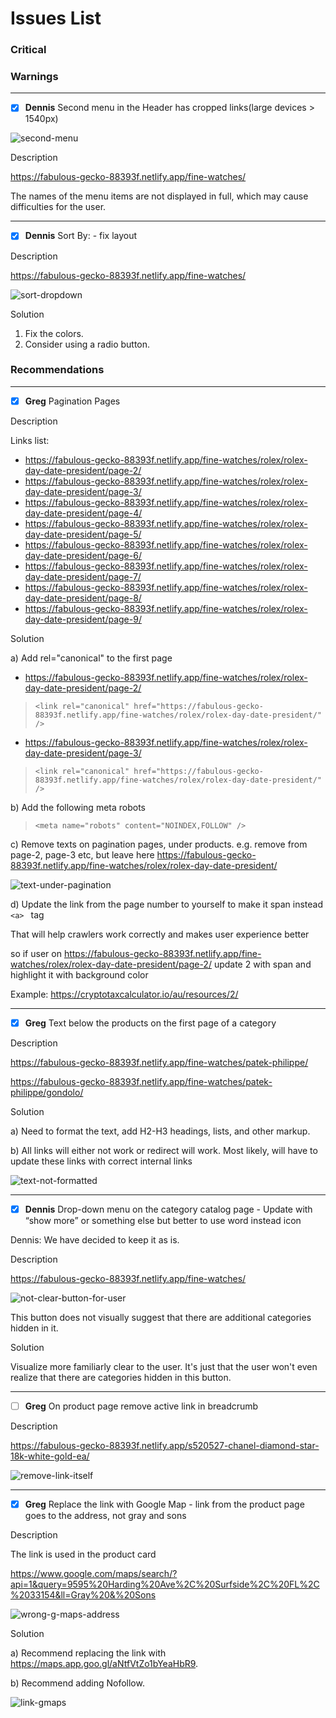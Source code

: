 # Issues List

### Critical

### Warnings

---

- [x] **Dennis** Second menu in the Header has cropped links(large devices > 1540px)

![second-menu](/seo/second-menu.png)

Description

https://fabulous-gecko-88393f.netlify.app/fine-watches/

The names of the menu items are not displayed in full, which may cause difficulties for the user.

---

- [x] **Dennis** Sort By: - fix layout

Description

https://fabulous-gecko-88393f.netlify.app/fine-watches/

![sort-dropdown](/seo/sort-dropdown.png)

Solution

1. Fix the colors.
2. Consider using a radio button.

### Recommendations

---

- [x] **Greg** Pagination Pages

Description

Links list:

- https://fabulous-gecko-88393f.netlify.app/fine-watches/rolex/rolex-day-date-president/page-2/
- https://fabulous-gecko-88393f.netlify.app/fine-watches/rolex/rolex-day-date-president/page-3/
- https://fabulous-gecko-88393f.netlify.app/fine-watches/rolex/rolex-day-date-president/page-4/
- https://fabulous-gecko-88393f.netlify.app/fine-watches/rolex/rolex-day-date-president/page-5/
- https://fabulous-gecko-88393f.netlify.app/fine-watches/rolex/rolex-day-date-president/page-6/
- https://fabulous-gecko-88393f.netlify.app/fine-watches/rolex/rolex-day-date-president/page-7/
- https://fabulous-gecko-88393f.netlify.app/fine-watches/rolex/rolex-day-date-president/page-8/
- https://fabulous-gecko-88393f.netlify.app/fine-watches/rolex/rolex-day-date-president/page-9/

Solution

a) Add rel="canonical" to the first page

- https://fabulous-gecko-88393f.netlify.app/fine-watches/rolex/rolex-day-date-president/page-2/

> `<link rel="canonical" href="https://fabulous-gecko-88393f.netlify.app/fine-watches/rolex/rolex-day-date-president/" />`

- https://fabulous-gecko-88393f.netlify.app/fine-watches/rolex/rolex-day-date-president/page-3/

> `<link rel="canonical" href="https://fabulous-gecko-88393f.netlify.app/fine-watches/rolex/rolex-day-date-president/" />`

b) Add the following meta robots

> `<meta name="robots" content="NOINDEX,FOLLOW" />`

c) Remove texts on pagination pages, under products. e.g. remove from page-2, page-3 etc, but leave here https://fabulous-gecko-88393f.netlify.app/fine-watches/rolex/rolex-day-date-president/

![text-under-pagination](/seo/text-under-pagination.png)

d) Update the link from the page number to yourself to make it span instead `<a> ` tag

That will help crawlers work correctly and makes user experience better

so if user on https://fabulous-gecko-88393f.netlify.app/fine-watches/rolex/rolex-day-date-president/page-2/ update 2 with span and highlight it with background color

Example: https://cryptotaxcalculator.io/au/resources/2/

---

- [x] **Greg** Text below the products on the first page of a category

Description

https://fabulous-gecko-88393f.netlify.app/fine-watches/patek-philippe/

https://fabulous-gecko-88393f.netlify.app/fine-watches/patek-philippe/gondolo/

Solution

a) Need to format the text, add H2-H3 headings, lists, and other markup.

b) All links will either not work or redirect will work. Most likely, will have to update these links with correct internal links

![text-not-formatted](/seo/text-not-formatted.png)

---

- [x] **Dennis** Drop-down menu on the category catalog page - Update with “show more” or something else but better to use word instead icon

Dennis: We have decided to keep it as is.

Description

https://fabulous-gecko-88393f.netlify.app/fine-watches/

![not-clear-button-for-user](/seo/not-clear-button-for-user.png)

This button does not visually suggest that there are additional categories hidden in it.

Solution

Visualize more familiarly clear to the user. It's just that the user won't even realize that there are categories hidden in this button.

---

- [ ] **Greg** On product page remove active link in breadcrumb

Description

https://fabulous-gecko-88393f.netlify.app/s520527-chanel-diamond-star-18k-white-gold-ea/

![remove-link-itself](/seo/remove-link-itself.png)

---

- [x] **Greg** Replace the link with Google Map - link from the product page goes to the address, not gray and sons

Description

The link is used in the product card

https://www.google.com/maps/search/?api=1&query=9595%20Harding%20Ave%2C%20Surfside%2C%20FL%2C%2033154&ll=Gray%20&%20Sons

![wrong-g-maps-address](/seo/wrong-g-maps-address.png)

Solution

a) Recommend replacing the link with https://maps.app.goo.gl/aNtfVtZo1bYeaHbR9.

b) Recommend adding Nofollow.

![link-gmaps](/seo/link-gmaps.png)
